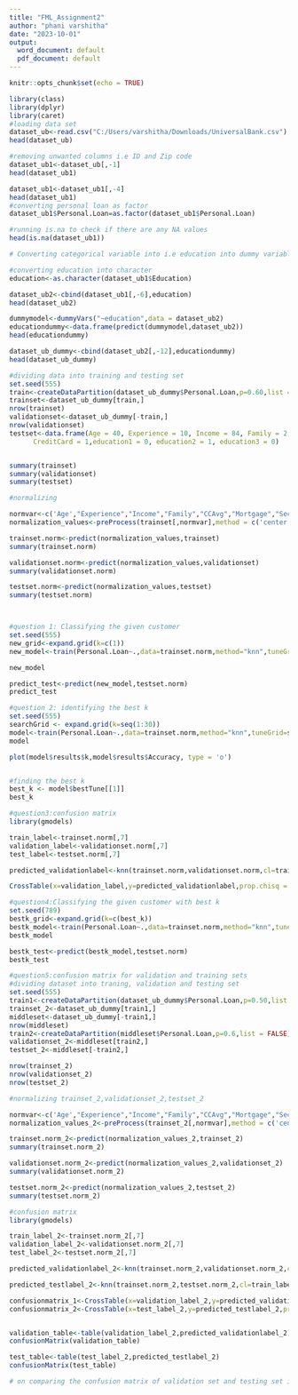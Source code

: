 ---
title: "FML_Assignment2"
author: "phani varshitha"
date: "2023-10-01"
output:
  word_document: default
  pdf_document: default
---

```{r setup, include=FALSE}
knitr::opts_chunk$set(echo = TRUE)
```

```{r}
library(class)
library(dplyr)
library(caret)
#loading data set
dataset_ub<-read.csv("C:/Users/varshitha/Downloads/UniversalBank.csv")
head(dataset_ub)
```

```{r}
#removing unwanted columns i.e ID and Zip code
dataset_ub1<-dataset_ub[,-1]
head(dataset_ub1)
```
```{r}
dataset_ub1<-dataset_ub1[,-4]
head(dataset_ub1)
#converting personal loan as factor
dataset_ub1$Personal.Loan=as.factor(dataset_ub1$Personal.Loan)
```

```{r}
#running is.na to check if there are any NA values
head(is.na(dataset_ub1))

# Converting categorical variable into i.e education into dummy variables

#converting education into character
education<-as.character(dataset_ub1$Education)

dataset_ub2<-cbind(dataset_ub1[,-6],education)
head(dataset_ub2)

dummymodel<-dummyVars("~education",data = dataset_ub2)
educationdummy<-data.frame(predict(dummymodel,dataset_ub2))
head(educationdummy)

dataset_ub_dummy<-cbind(dataset_ub2[,-12],educationdummy)
head(dataset_ub_dummy)

#dividing data into training and testing set
set.seed(555)
train<-createDataPartition(dataset_ub_dummy$Personal.Loan,p=0.60,list = FALSE)
trainset<-dataset_ub_dummy[train,]
nrow(trainset)
validationset<-dataset_ub_dummy[-train,]
nrow(validationset)
testset<-data.frame(Age = 40, Experience = 10, Income = 84, Family = 2, CCAvg = 2,  Mortgage = 0, Securities.Account = 0, CD.Account = 0, Online = 1, 
      CreditCard = 1,education1 = 0, education2 = 1, education3 = 0)


summary(trainset)
summary(validationset)
summary(testset)

#normalizing

normvar<-c('Age',"Experience","Income","Family","CCAvg","Mortgage","Securities.Account","CD.Account","Online","CreditCard","education1","education2","education3")
normalization_values<-preProcess(trainset[,normvar],method = c('center','scale'))

trainset.norm<-predict(normalization_values,trainset)
summary(trainset.norm)

validationset.norm<-predict(normalization_values,validationset)
summary(validationset.norm)

testset.norm<-predict(normalization_values,testset)
summary(testset.norm)



#question 1: Classifying the given customer
set.seed(555)
new_grid<-expand.grid(k=c(1))
new_model<-train(Personal.Loan~.,data=trainset.norm,method="knn",tuneGrid=new_grid)

new_model

predict_test<-predict(new_model,testset.norm)
predict_test

#question 2: identifying the best k
set.seed(555)
searchGrid <- expand.grid(k=seq(1:30))
model<-train(Personal.Loan~.,data=trainset.norm,method="knn",tuneGrid=searchGrid)
model

plot(model$results$k,model$results$Accuracy, type = 'o')


#finding the best k
best_k <- model$bestTune[[1]]
best_k

#question3:confusion matrix
library(gmodels)

train_label<-trainset.norm[,7]
validation_label<-validationset.norm[,7]
test_label<-testset.norm[,7]

predicted_validationlabel<-knn(trainset.norm,validationset.norm,cl=train_label,k=5)

CrossTable(x=validation_label,y=predicted_validationlabel,prop.chisq = FALSE)

#question4:Classifying the given customer with best k
set.seed(789)
bestk_grid<-expand.grid(k=c(best_k))
bestk_model<-train(Personal.Loan~.,data=trainset.norm,method="knn",tuneGrid=bestk_grid)
bestk_model

bestk_test<-predict(bestk_model,testset.norm)
bestk_test

#question5:confusion matrix for validation and training sets
#dividing dataset into traning, validation and testing set
set.seed(555)
train1<-createDataPartition(dataset_ub_dummy$Personal.Loan,p=0.50,list = FALSE)
trainset_2<-dataset_ub_dummy[train1,]
middleset<-dataset_ub_dummy[-train1,]
nrow(middleset)
train2<-createDataPartition(middleset$Personal.Loan,p=0.6,list = FALSE)
validationset_2<-middleset[train2,]
testset_2<-middleset[-train2,]

nrow(trainset_2)
nrow(validationset_2)
nrow(testset_2)

#normalizing trainset_2,validationset_2,testset_2

normvar<-c('Age',"Experience","Income","Family","CCAvg","Mortgage","Securities.Account","CD.Account","Online","CreditCard","education1","education2","education3")
normalization_values_2<-preProcess(trainset_2[,normvar],method = c('center','scale'))

trainset.norm_2<-predict(normalization_values_2,trainset_2)
summary(trainset.norm_2)

validationset.norm_2<-predict(normalization_values_2,validationset_2)
summary(validationset.norm_2)

testset.norm_2<-predict(normalization_values_2,testset_2)
summary(testset.norm_2)

#confusion matrix
library(gmodels)

train_label_2<-trainset.norm_2[,7]
validation_label_2<-validationset.norm_2[,7]
test_label_2<-testset.norm_2[,7]

predicted_validationlabel_2<-knn(trainset.norm_2,validationset.norm_2,cl=train_label_2,k=best_k)

predicted_testlabel_2<-knn(trainset.norm_2,testset.norm_2,cl=train_label_2,k=best_k)

confusionmatrix_1<-CrossTable(x=validation_label_2,y=predicted_validationlabel_2,prop.chisq = FALSE)
confusionmatrix_2<-CrossTable(x=test_label_2,y=predicted_testlabel_2,prop.chisq = FALSE)


validation_table<-table(validation_label_2,predicted_validationlabel_2)
confusionMatrix(validation_table)

test_table<-table(test_label_2,predicted_testlabel_2)
confusionMatrix(test_table)

# on comparing the confusion matrix of validation set and testing set it can be seen that accuracy and sensitivity of validation is slightly greater than test set.



```

